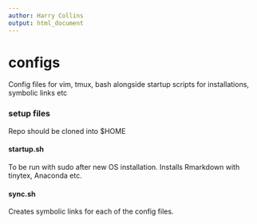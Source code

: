 ```yaml
---
author: Harry Collins
output: html_document
---
```


configs
===========
Config files for vim, tmux, bash alongside startup scripts for installations, symbolic links etc

### setup files

Repo should be cloned into \$HOME

#### startup.sh
To be run with sudo after new OS installation.
Installs Rmarkdown with tinytex, Anaconda etc.

#### sync.sh
Creates symbolic links for each of the config files.
